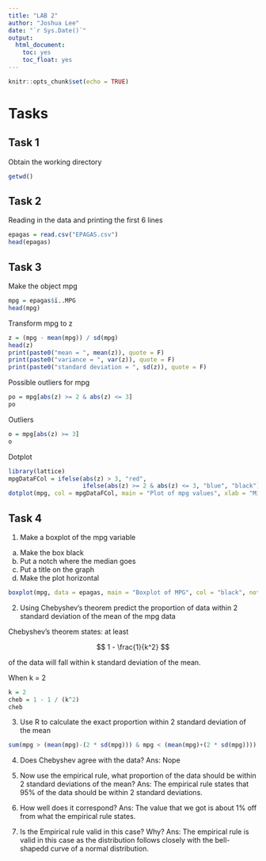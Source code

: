 ```yaml
---
title: "LAB 2"
author: "Joshua Lee"
date: "`r Sys.Date()`"
output: 
  html_document:
    toc: yes
    toc_float: yes 
---
```


```r
knitr::opts_chunk$set(echo = TRUE)
```

# Tasks

## Task 1

Obtain the working directory
```r
getwd()
```
## Task 2

Reading in the data and printing the first 6 lines

```r
epagas = read.csv("EPAGAS.csv")
head(epagas)
```

## Task 3

Make the object mpg

```r
mpg = epagas$ï..MPG
head(mpg)
```

Transform mpg to z
```r
z = (mpg - mean(mpg)) / sd(mpg)
head(z)
print(paste0("mean = ", mean(z)), quote = F)
print(paste0("variance = ", var(z)), quote = F)
print(paste0("standard deviation = ", sd(z)), quote = F)
```

Possible outliers for mpg

```r
po = mpg[abs(z) >= 2 & abs(z) <= 3]
po
```

Outliers

```r
o = mpg[abs(z) >= 3]
o
```

Dotplot

```r
library(lattice)
mpgDataFCol = ifelse(abs(z) > 3, "red", 
                     ifelse(abs(z) >= 2 & abs(z) <= 3, "blue", "black"))
dotplot(mpg, col = mpgDataFCol, main = "Plot of mpg values", xlab = "Miles per Gallon")
```

## Task 4

1) Make a boxplot of the mpg variable
  a. Make the box black
  b. Put a notch where the median goes
  c. Put a title on the graph
  d. Make the plot horizontal
  
```r
boxplot(mpg, data = epagas, main = "Boxplot of MPG", col = "black", notch = T, horizontal = T)
```

2) Using Chebyshev's theorem predict the proportion of data within 2 standard deviation of the mean of the mpg data

Chebyshev's theorem states: at least 

$$ 1 - \frac{1}{k^2} $$

of the data will fall within k standard deviation of the mean.

When k = 2

```r
k = 2
cheb = 1 - 1 / (k^2)
cheb
```

3) Use R to calculate the exact proportion within 2 standard deviation of the mean

```r
sum(mpg > (mean(mpg)-(2 * sd(mpg))) & mpg < (mean(mpg)+(2 * sd(mpg)))) / length(mpg)
```
4) Does Chebyshev agree with the data?
  Ans: Nope
  
5) Now use the empirical rule, what proportion of the data should be within 2 standard deviations of the mean?
  Ans: The empirical rule states that 95% of the data should be within 2 standard deviations.

6) How well does it correspond?
  Ans: The value that we got is about 1% off from what the empirical rule states.
  
7) Is the Empirical rule valid in this case? Why?
  Ans: The empirical rule is valid in this case as the distribution follows closely with the       bell-shapedd curve of a normal distribution.

